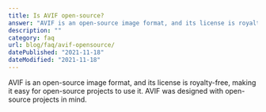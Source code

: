 ```yaml
---
title: Is AVIF open-source?
answer: "AVIF is an open-source image format, and its license is royalty-free, making it easy for open-source projects to use it. AVIF was designed with open-source projects in mind."
description: ""
category: faq
url: blog/faq/avif-opensource/
datePublished: "2021-11-18"
dateModified: "2021-11-18"
---
```


AVIF is an open-source image format, and its license is royalty-free, making it easy for open-source projects to use it. AVIF was designed with open-source projects in mind.
